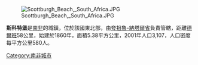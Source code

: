 {{unreferenced|time=2018-11-02T09:22:06+00:00}}
[[Image:Scottburgh_Beach,_South_Africa.JPG|right]]

'''斯科特堡'''是[[南非|南非]]的城鎮，位於該國東北部，由[[夸祖魯-納塔爾省|夸祖魯-納塔爾省]]負責管轄，距離[[德爾班|德爾班]]58公里，始建於1860年，面積5.38平方公里，2001年人口3,107，人口密度每平方公里580人。

{{SouthAfrica-geo-stub}}
[[Category:南非城市|Category:南非城市]]